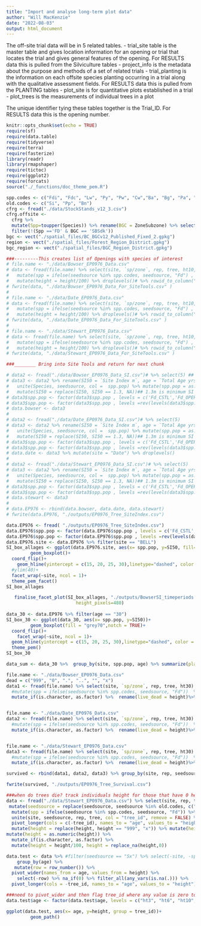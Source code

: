 ```yaml
---
title: "Import and analyse long-term plot data"
author: "Will MacKenzie"
date: "2022-08-03"
output: html_document
---
```

The off-site trial data will be in 5 related tables.
- trial_site table is the master table and gives location information for an opening or trial that locates the trial and gives general features of the opening. For RESULTS data this is pulled from the Silviculture tables
- project_info is the metadata about the purpose and methods of a set of related trials
- trial_planting is the information on each offsite species planting occurring in a trial along with the qualitative assessment fields. For RESULTS data this is pulled from the PLANTING tables
- plot_site is for quantitative plots established in a trial
- plot_trees is the measurements of individual trees in a plot

The unique identifier tying these tables together is the Trial_ID. For RESULTS data this is the opening number.


```r
knitr::opts_chunk$set(echo = TRUE)
require(sf)
require(data.table)
require(tidyverse)
require(terra)
require(fasterize)
library(readr)
library(rmapshaper)
require(tictoc)
require(ggplot2)
require(forcats)
source("./_functions/doc_theme_pem.R")

```

```r

spp.codes <- c("Fdi", "Fdc", "Lw", "Py", "Pw", "Cw","Ba", "Bg", "Pa", "Yc", "Bn", "Bp", "Ls", "Fd", "Pl", "Sn", "Bl", "Sw")
old.codes <- c("Si", "Pp", "Bn")
cfrg <- fread("./data/StockStands_v12_3.csv")
cfrg.offsite <-
  cfrg %>%
  mutate(Spp=toupper(Species)) %>% rename(BGC = ZoneSubzone) %>% select(BGC,Spp,Suitability) %>%  filter(Suitability >0 & Suitability <4) %>% distinct() %>% group_by(BGC, Spp) %>% filter(Suitability == min(Suitability)) %>% data.frame %>% 
  filter(!(Spp =='FD' & BGC == 'SBSdk'))
bgc <- vect("./spatial_files/BC_BGCv12_Published_Fixed_2.gpkg")
region <- vect("./spatial_files/Forest_Region_District.gpkg")
bgc_region <- vect("./spatial_files/BGC_Region_District.gpkg")

```

```r
###---------This creates list of Openings with species of interest
# file.name <- "./data/Bowser_EP0976_Data.csv"
# data <- fread(file.name) %>% select(site, `sp/zone`, rep, tree, ht10, ht15, ht20, ht25, ht30) %>% rename(seedsource = `sp/zone`) %>% pivot_longer(cols = c(-site, -seedsource, -rep, -tree), names_to = "age", values_to = "height") %>%  mutate(height = replace(height, height == "999", "x")) %>% mutate(height = replace(height, height == "0", "x")) %>% mutate(height = str_replace(height, "x", "")) %>% mutate(seedsource = replace(seedsource, seedsource %in% old.codes, c("Sw", "Py", "Bp"))) %>% 
#   mutate(spp = ifelse(seedsource %in% spp.codes, seedsource, "Fd") , height = as.numeric(height), age = str_replace(age, "ht", ""), age = as.numeric(age)) %>% mutate_if(is.character, as.factor) %>%  
#   mutate(height = height/100) %>% droplevels()# %>% rowid_to_column("ID")
# fwrite(data, "./data/Bowser_EP0976_Data_For_SiteTools.csv" )
# 
# file.name <- "./data/Date_EP0976_Data.csv"
# data <- fread(file.name) %>% select(site, `sp/zone`, rep, tree, ht10, ht15, ht20, ht25, ht30) %>% rename(seedsource = `sp/zone`) %>% pivot_longer(cols = c(-site, -seedsource, -rep, -tree), names_to = "age", values_to = "height") %>%  mutate(height = replace(height, height == "999", "x")) %>% mutate(height = replace(height, height == "0", "x")) %>% mutate(height = str_replace(height, "x", "")) %>% mutate(seedsource = replace(seedsource, seedsource %in% old.codes, c("Sw", "Py", "Bp"))) %>% 
#   mutate(spp = ifelse(seedsource %in% spp.codes, seedsource, "Fd") , height = as.numeric(height), age = str_replace(age, "ht", ""), age = as.numeric(age)) %>% mutate_if(is.character, as.factor) %>%  
#   mutate(height = height/100) %>% droplevels()# %>% rowid_to_column("ID")
# fwrite(data, "./data/Date_EP0976_Data_For_SiteTools.csv" )
# 
# file.name <- "./data/Stewart_EP0976_Data.csv"
# data <- fread(file.name) %>% select(site, `sp/zone`, rep, tree, ht10, ht15, ht20, ht25, ht30) %>% rename(seedsource = `sp/zone`) %>% pivot_longer(cols = c(-site, -seedsource, -rep, -tree), names_to = "age", values_to = "height") %>%  mutate(height = replace(height, height == "999", "x")) %>% mutate(height = replace(height, height == "0", "x")) %>% mutate(height = str_replace(height, "x", "")) %>% mutate(seedsource = replace(seedsource, seedsource %in% old.codes, c("Sw", "Py", "Bp"))) %>% 
#   mutate(spp = ifelse(seedsource %in% spp.codes, seedsource, "Fd") , height = as.numeric(height), age = str_replace(age, "ht", ""), age = as.numeric(age)) %>% mutate_if(is.character, as.factor) %>%  
#   mutate(height = height/100) %>% droplevels()# %>% rowid_to_column("ID")
# fwrite(data, "./data/Stewart_EP0976_Data_For_SiteTools.csv" )

###________ Bring into Site Tools and return for next chunk


```


```r
# data2 <- fread("./data/Bowser_EP0976_Data_SI.csv")# %>% select(5) ## THIS IS THE GROWTH INTERCEPT VALUE
# data3 <- data2 %>% rename(SI50 = `Site Index m`, age = `Total Age yrs`, ht = `Height m`) %>%
#   unite(Species, seedsource, col =  spp.pop) %>% mutate(spp.pop = as.factor(spp.pop), age = as.factor(age)) %>%
#   mutate(SI50 = replace(SI50, SI50 == 1.3, NA))## 1.3m is minimum SI from site tools - here treat as effectively moribund for data analysis
# data3$spp.pop <- factor(data3$spp.pop , levels = c('Fd_CSTL','Fd_OPER', 'Fd_PROV','Fd_CP', 'Fd_MICA', 'Fd_MR','Fd_QL', 'Fd_SA', 'Fd_WKH', 'Fd_WKL', 'Bl_Bl', 'Bp_Bp', 'Lw_Lw', 'Pl_Pl', 'Pw_Pw', 'Py_Py', 'Sn_Sn', 'Sw_Sw'))
# data3$spp.pop <- factor(data3$spp.pop , levels =rev(levels(data3$spp.pop)))
# data.bowser <- data3
# 
# data2 <- fread("./data/Date_EP0976_Data_SI.csv")# %>% select(5)
# data3 <- data2 %>% rename(SI50 = `Site Index m`, age = `Total Age yrs`, ht = `Height m`) %>%
#   unite(Species, seedsource, col =  spp.pop) %>% mutate(spp.pop = as.factor(spp.pop), age = as.factor(age)) %>%
#   mutate(SI50 = replace(SI50, SI50 == 1.3, NA))## 1.3m is minimum SI from site tools - here treat as effectively moribund for data analysis
# data3$spp.pop <- factor(data3$spp.pop , levels = c('Fd_CSTL','Fd_OPER', 'Fd_PROV','Fd_CP', 'Fd_MICA', 'Fd_MR','Fd_QL', 'Fd_SA', 'Fd_WKH', 'Fd_WKL', 'Bl_Bl', 'Bp_Bp', 'Lw_Lw', 'Pl_Pl', 'Pw_Pw', 'Py_Py', 'Sn_Sn', 'Sw_Sw'))
# data3$spp.pop <- factor(data3$spp.pop , levels =rev(levels(data3$spp.pop)))
# data.date <- data3 %>% mutate(site = "Date") %>% droplevels()
# 
# data2 <- fread("./data/Stewart_EP0976_Data_SI.csv")# %>% select(5)
# data3 <- data2 %>% rename(SI50 = `Site Index m`, age = `Total Age yrs`, ht = `Height m`) %>%
#   unite(Species, seedsource, col =  spp.pop) %>% mutate(spp.pop = as.factor(spp.pop), age = as.factor(age)) %>%
#   mutate(SI50 = replace(SI50, SI50 == 1.3, NA))## 1.3m is minimum SI from site tools - here treat as effectively moribund for data analysis
# data3$spp.pop <- factor(data3$spp.pop , levels = c('Fd_CSTL','Fd_OPER', 'Fd_PROV','Fd_CP', 'Fd_MICA', 'Fd_MR','Fd_QL', 'Fd_SA', 'Fd_WKH', 'Fd_WKL', 'Bl_Bl', 'Bp_Bp', 'Lw_Lw', 'Pl_Pl', 'Pw_Pw', 'Py_Py', 'Sn_Sn', 'Sw_Sw'))
# data3$spp.pop <- factor(data3$spp.pop , levels =rev(levels(data3$spp.pop)))
# data.stewart <- data3
# 
# data.EP976 <- rbind(data.bowser, data.date, data.stewart)
# fwrite(data.EP976, "./outputs/EP0976_Tree_SiteIndex.csv")
```


```r
data.EP976 <- fread( "./outputs/EP0976_Tree_SiteIndex.csv")
data.EP976$spp.pop <- factor(data.EP976$spp.pop , levels = c('Fd_CSTL','Fd_OPER', 'Fd_PROV','Fd_CP', 'Fd_MICA', 'Fd_MR','Fd_QL', 'Fd_SA','Fd_WKH', 'Fd_WKL', 'Bl_Bl', 'Bp_Bp','Lw_Lw', 'Pl_Pl', 'Pw_Pw', 'Py_Py', 'Sn_Sn', 'Sw_Sw'))
data.EP976$spp.pop <- factor(data.EP976$spp.pop , levels =rev(levels(data.EP976$spp.pop)))
data.EP976.site <- data.EP976 %>% filter(site == "BELL")
SI_box_allages <- ggplot(data.EP976.site, aes(x= spp.pop, y=SI50, fill=as.factor(age))) +
         geom_boxplot()+
  coord_flip()+
    geom_hline(yintercept = c(15, 20, 25, 30),linetype="dashed", color = "grey10")+
  #ylim(40)+
  facet_wrap(~site, ncol = 1)+
  theme_pem_facet()
SI_box_allages

   finalise_facet_plot(SI_box_allages, "./outputs/BowserSI_timeperiods.png", width_pixels=480,
                          height_pixels=480)
   
data_30 <- data.EP976 %>% filter(age == "30")
SI_box_30 <- ggplot(data_30, aes(x= spp.pop, y=SI50))+
         geom_boxplot(fill = "grey70",notch = TRUE)+
  coord_flip()+
    facet_wrap(~site, ncol = 1)+
  geom_hline(yintercept = c(15, 20, 25, 30),linetype="dashed", color = "grey10")+
  theme_pem()
SI_box_30

data_sum <- data_30 %>%  group_by(site, spp.pop, age) %>% summarize(planted = n(), survived = sum(!is.na(height)), si50 = mean(SI50, na.rm = TRUE)) %>% mutate(survival = survived/planted) 

```

```r
file.name <- "./data/Bowser_EP0976_Data.csv"
dead = c("999", "0", ".", "..", "", "x")
data1 <- fread(file.name) %>% select(site, `sp/zone`, rep, tree, ht30) %>% rename(seedsource = `sp/zone`) %>% pivot_longer(cols = c(-site, -seedsource, -rep, -tree), names_to = "age", values_to = "height") %>%  mutate(height = replace(height, !height %in% dead, 1)) %>% mutate(height = replace(height, height %in% dead, 0)) %>% #mutate(seedsource = replace(seedsource, seedsource %in% old.codes, c("Sw", "Py", "Bp"))) %>% 
  #mutate(spp = ifelse(seedsource %in% spp.codes, seedsource, "Fd"))  %>% 
  mutate_if(is.character, as.factor) %>%  rename(live_dead = height)%>% select(site, rep, seedsource,  live_dead)


file.name <- "./data/Date_EP0976_Data.csv"
data2 <- fread(file.name) %>% select(site, `sp/zone`, rep, tree, ht30) %>% rename(seedsource = `sp/zone`) %>% pivot_longer(cols = c(-site, -seedsource, -rep, -tree), names_to = "age", values_to = "height") %>%  mutate(height = replace(height, !height %in% dead, 1)) %>% mutate(height = replace(height, height %in% dead, 0)) %>% #mutate(seedsource = replace(seedsource, seedsource %in% old.codes, c("Sw", "Py", "Bp"))) %>% 
  #mutate(spp = ifelse(seedsource %in% spp.codes, seedsource, "Fd"))  %>%
  mutate_if(is.character, as.factor) %>%  rename(live_dead = height)%>% select(site, rep, seedsource,  live_dead) %>% mutate(site = "Date")


file.name <- "./data/Stewart_EP0976_Data.csv"
data3 <- fread(file.name) %>% select(site, `sp/zone`, rep, tree, ht30) %>% rename(seedsource = `sp/zone`) %>% pivot_longer(cols = c(-site, -seedsource, -rep, -tree), names_to = "age", values_to = "height") %>%  mutate(height = replace(height, !height %in% dead, 1)) %>% mutate(height = replace(height, height %in% dead, 0)) %>% #mutate(seedsource = replace(seedsource, seedsource %in% old.codes, c("Sw", "Py", "Bp"))) %>% 
  #mutate(spp = ifelse(seedsource %in% spp.codes, seedsource, "Fd"))  %>% 
  mutate_if(is.character, as.factor) %>%  rename(live_dead = height)%>% select(site, rep, seedsource,  live_dead)

survived <- rbind(data1, data2, data3) %>% group_by(site, rep, seedsource) %>%  add_count(live_dead) %>% distinct() %>% mutate(planted = sum(n)) %>% filter(live_dead == "1") %>% mutate(survival_rate = round((n/planted)*100),0)

fwrite(survived, "./outputs/EP0976_Tree_Survival.csv")

```


```r
###when do trees die? track individuals height for those that have 0 height in any of the measurement years.
data <- fread("./data/Stewart_EP0976_Data.csv") %>% select(site, rep, tree, `sp/zone`, ht3, ht6, ht10, ht15, ht20, ht25, ht30) %>% rename(seedsource = `sp/zone`) %>%  
 mutate(seedsource = replace(seedsource, seedsource %in% old.codes, c("Sx", "Py"))) %>% 
  mutate(spp = ifelse(seedsource %in% spp.codes, seedsource, "Fd")) %>% 
  unite(site, seedsource, rep, tree, col = "tree_id", remove = FALSE) %>% select(-rep, -tree, -seedsource, -spp, -site) %>% 
  pivot_longer(cols = c(-tree_id), names_to = "age", values_to = "height") %>%  
  mutate(height = replace(height, height == "999", "x")) %>% mutate(height = replace(height, height == "0", "x")) %>% mutate(height = str_replace(height, "x", ""))  %>% 
mutate(height = as.numeric(height)) %>% 
  mutate_if(is.character, as.factor) %>%  
  mutate(height = height/100, height = replace_na(height,0)) 

data.test <- data %>% #filter(seedsource == "Sx") %>% select(-site, -spp, -site, seedsource) %>% #  mutate(age = as.character(age))
    group_by(age) %>%
   mutate(row = row_number()) %>%
  pivot_wider(names_from = age, values_from = height) %>% 
    select(-row) %>% na_if(0) %>% filter_all(any_vars(is.na(.))) %>% 
  pivot_longer(cols = -tree_id, names_to = "age", values_to = "height") %>%  mutate(height = replace_na(height,0)) 

###need to pivot_wider and then flag tree_id where any value is zero to keep these to clean up the ggplot
data.test$age <- factor(data.test$age, levels = c("ht3", "ht6", "ht10", "ht15", "ht20", "ht25", "ht30"))

ggplot(data.test, aes(x= age, y=height, group = tree_id))+
         geom_path()

```

